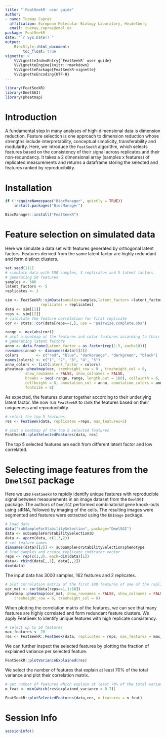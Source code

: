 ```yaml
---
title: "`FeatSeekR` user guide"
author: 
- name: Tuemay Capraz
  affiliation: European Molecular Biology Laboratory, Heidelberg
  email: tuemay.capraz@embl.de
package: FeatSeekR
date: "`r Sys.Date()`"
output:  
    BiocStyle::html_document:
        toc_float: true
vignette: >
    %\VignetteIndexEntry{`FeatSeekR` user guide}
    %\VignetteEngine{knitr::rmarkdown}
    %\VignettePackage{FeatSeekR-vignette}
    %\VignetteEncoding{UTF-8}
---
```




```r
library(FeatSeekR)
library(DmelSGI)
library(pheatmap)
```


# Introduction

A fundamental step in many analyses of high-dimensional data is dimension 
reduction. Feature selection is one approach to dimension reduction whose 
strengths include interpretability, conceptual simplicity, transferability 
and modularity.
Here, we introduce the `FeatSeekR` algorithm, which selects features based on 
the consistency of their signal across replicates and their non-redundancy.
It takes a 2 dimensional array (samples x features) of replicated measurements
and returns a dataframe storing the selected and features ranked by 
reproducibility.

# Installation

```r
if (!requireNamespace("BiocManager", quietly = TRUE))
    install.packages("BiocManager")

BiocManager::install("FeatSeekR")
```

# Feature selection on simulated data

Here we simulate a data set with features generated by orthogonal latent factors.
Features derived from the same latent factor are highly redundant and form
distinct clusters.

```r
set.seed(111)
# simulate data with 500 samples, 3 replicates and 5 latent factors 
# generating 50 features
samples <- 500
latent_factors <- 5
replicates <- 3

sim <- FeatSeekR::simData(samples=samples,latent_factors =latent_factors,
                replicates = replicates)
data <- sim[[1]]
reps <- sim[[2]]
# calculate the feature correlation for first replicate
cor <- stats::cor(data[reps==1,], use = "pairwise.complete.obs")

range <- max(abs(cor))
# plot a heatmap of the features and color features according to their 
# generating latent factors
anno <- data.frame(Latent_factor = as.factor(rep(1:5, each=10)))
rownames(anno) <- dimnames(data)[[2]]
colors        <- c("red", "blue", "darkorange", "darkgreen", "black")
names(colors) <- c("1", "2", "3", "4", "5")
anno_colors <- list(Latent_factor = colors)
pheatmap::pheatmap(cor, treeheight_row = 0 , treeheight_col = 0, 
         show_rownames = FALSE, show_colnames = FALSE,
         breaks = seq(-range, range, length.out = 100), cellwidth = 6, 
         cellheight = 6, annotation_col = anno, annotation_colors = anno_colors, 
         fontsize = 8)
```
As expected, the features cluster together according to their underlying latent
factor.
We now run `FeatSeekR` to rank the features based on their uniqueness and
reproducibility.

```r
# select the top 5 features
res <- FeatSeek(data, replicates =reps, max_features=5)

# plot a heatmap of the top 5 selected features 
FeatSeekR::plotSelectedFeatures(data, res)
```

The top 5 selected features are each from different latent factor and low
correlated.

# Selecting image features from the `DmelSGI` package

Here we use `FeatSeekR` to rapidly identify unique features with reproducible 
signal between measurements in an image dataset from the `DmelSGI` package. 
The authors of `DmelSGI` performed combinatorial gene knock-outs using siRNA, 
followed by imaging of the cells. The resulting images were segmented and 
features were extracted using the `EBImage` package. 


```r
# load data
data("subSampleForStabilitySelection", package="DmelSGI")
data <- subSampleForStabilitySelection$D
data <- aperm(data, c(1,3,2))
# set feature names
dimnames(data)[[2]] <- subSampleForStabilitySelection$phenotype
# bind samples and create replicate indicator vector
reps <- rep(c(1,2), each=dim(data)[1])
data<- rbind(data[,,1], data[,,2])
dim(data)
```

The input data has 3000 samples, 162 features and 2
replicates.

```r
# plot correlation matrix of the first 100 features of one of the replicates
cor_mat <- cor(data[reps==1,1:50])
pheatmap::pheatmap(cor_mat, show_rownames = FALSE, show_colnames = FALSE,
    treeheight_row = 0, treeheight_col = 0)
```

When plotting the correlation matrix of the features, we can see that many 
features are highly correlated and form redundant feature clusters. We apply 
FeatSeek to identify unique features with high replicate consistency.

```r
# select up to 50 features
max_features <- 20
res <- FeatSeekR::FeatSeek(data, replicates = reps, max_features = max_features)
```

We can further inspect the selected features by plotting the fraction of explained variance per selected feature.

```r
FeatSeekR::plotVarianceExplained(res)
```

We select the number of features that explain at least 70% of the total variance
and plot their correlation matrix.

```r
# get number of features which explain at least 70% of the total variance
n_feat <- min(which(res$explained_variance > 0.7))

FeatSeekR::plotSelectedFeatures(data,res, n_features = n_feat)
```


# Session Info

```r
sessionInfo()
```


